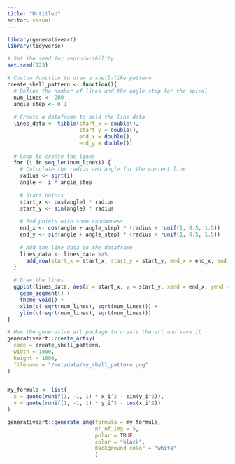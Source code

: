 ```yaml
---
title: "Untitled"
editor: visual
---
```


```r
library(generativeart)
library(tidyverse)

# Set the seed for reproducibility
set.seed(123)

# Custom function to draw a shell-like pattern
create_shell_pattern <- function(){
  # Define the number of lines and the angle step for the spiral
  num_lines <- 200
  angle_step <- 0.1
  
  # Create a dataframe to hold the line data
  lines_data <- tibble(start_x = double(),
                       start_y = double(),
                       end_x = double(),
                       end_y = double())
  
  # Loop to create the lines
  for (i in seq_len(num_lines)) {
    # Calculate the radius and angle for the current line
    radius <- sqrt(i)
    angle <- i * angle_step
    
    # Start points
    start_x <- cos(angle) * radius
    start_y <- sin(angle) * radius
    
    # End points with some randomness
    end_x <- cos(angle + angle_step) * (radius + runif(1, 0.5, 1.5))
    end_y <- sin(angle + angle_step) * (radius + runif(1, 0.5, 1.5))
    
    # Add the line data to the dataframe
    lines_data <- lines_data %>% 
      add_row(start_x = start_x, start_y = start_y, end_x = end_x, end_y = end_y)
  }
  
  # Draw the lines
  ggplot(lines_data, aes(x = start_x, y = start_y, xend = end_x, yend = end_y)) +
    geom_segment() +
    theme_void() +
    xlim(c(-sqrt(num_lines), sqrt(num_lines))) +
    ylim(c(-sqrt(num_lines), sqrt(num_lines)))
}

# Use the generative art package to create the art and save it
generativeart::create_artsy(
  code = create_shell_pattern,
  width = 1000, 
  height = 1000,
  filename = "/mnt/data/my_shell_pattern.png"
)


my_formula <- list(
  x = quote(runif(1, -1, 1) * x_i^2 - sin(y_i^2)),
  y = quote(runif(1, -1, 1) * y_i^3 - cos(x_i^2))
)

generativeart::generate_img(formula = my_formula, 
                            nr_of_img = 5, 
                            polar = TRUE, 
                            color = "black", 
                            background_color = "white"
                            )  



```

